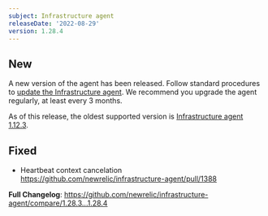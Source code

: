 ```yaml
---
subject: Infrastructure agent
releaseDate: '2022-08-29'
version: 1.28.4
---
```


## New

A new version of the agent has been released. Follow standard procedures to [update the Infrastructure agent](https://docs.newrelic.com/docs/infrastructure/install-configure-manage-infrastructure/update-or-uninstall/update-infrastructure-agent). We recommend you upgrade the agent regularly, at least every 3 months. 

As of this release, the oldest supported version is [Infrastructure agent 1.12.3](https://docs.newrelic.com/docs/release-notes/infrastructure-release-notes/infrastructure-agent-release-notes/new-relic-infrastructure-agent-1123).

## Fixed

* Heartbeat context cancelation https://github.com/newrelic/infrastructure-agent/pull/1388

**Full Changelog**: https://github.com/newrelic/infrastructure-agent/compare/1.28.3...1.28.4
